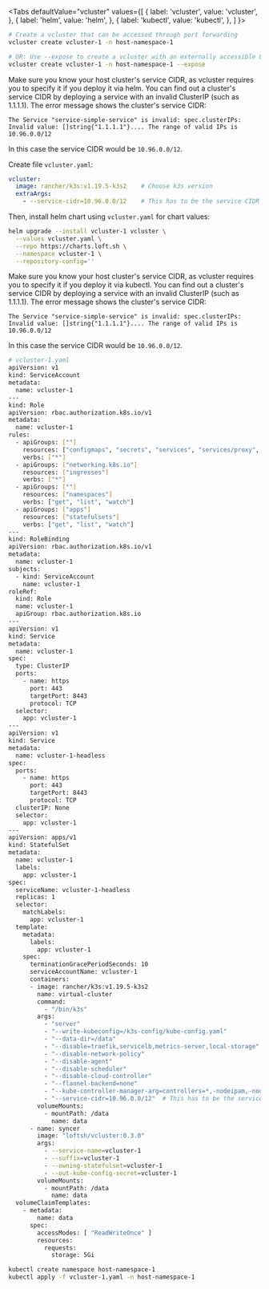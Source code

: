 
<Tabs
  defaultValue="vcluster"
  values={[
    { label: 'vcluster', value: 'vcluster', },
    { label: 'helm', value: 'helm', },
    { label: 'kubectl', value: 'kubectl', },
  ]
}>
<TabItem value="vcluster">

```bash
# Create a vcluster that can be accessed through port forwarding
vcluster create vcluster-1 -n host-namespace-1

# OR: Use --expose to create a vcluster with an externally accessible LoadBalancer
vcluster create vcluster-1 -n host-namespace-1 --expose 
```

</TabItem>
<TabItem value="helm">

Make sure you know your host cluster's service CIDR, as vcluster requires you to specify it if you deploy it via helm. You can find out a cluster's service CIDR by deploying a service with an invalid ClusterIP (such as 1.1.1.1). The error message shows the cluster's service CIDR:
```
The Service "service-simple-service" is invalid: spec.clusterIPs: Invalid value: []string{"1.1.1.1"}.... The range of valid IPs is 10.96.0.0/12
```

In this case the service CIDR would be `10.96.0.0/12`.

Create file `vcluster.yaml`:
```yaml
vcluster:
  image: rancher/k3s:v1.19.5-k3s2    # Choose k3s version
  extraArgs:
    - --service-cidr=10.96.0.0/12    # This has to be the service CIDR of your main cluster's service CIDR
```

Then, install helm chart using `vcluster.yaml` for chart values:
```bash
helm upgrade --install vcluster-1 vcluster \
  --values vcluster.yaml \
  --repo https://charts.loft.sh \
  --namespace vcluster-1 \
  --repository-config=''
```

</TabItem>
<TabItem value="kubectl">

Make sure you know your host cluster's service CIDR, as vcluster requires you to specify it if you deploy it via kubectl. You can find out a cluster's service CIDR by deploying a service with an invalid ClusterIP (such as 1.1.1.1). The error message shows the cluster's service CIDR:
```
The Service "service-simple-service" is invalid: spec.clusterIPs: Invalid value: []string{"1.1.1.1"}.... The range of valid IPs is 10.96.0.0/12
```

In this case the service CIDR would be `10.96.0.0/12`.

```bash
# vcluster-1.yaml
apiVersion: v1
kind: ServiceAccount
metadata:
  name: vcluster-1
---
kind: Role
apiVersion: rbac.authorization.k8s.io/v1
metadata:
  name: vcluster-1
rules:
  - apiGroups: [""]
    resources: ["configmaps", "secrets", "services", "services/proxy", "pods", "pods/proxy", "pods/attach", "pods/portforward", "pods/exec", "pods/log", "events", "endpoints", "persistentvolumeclaims"]
    verbs: ["*"]
  - apiGroups: ["networking.k8s.io"]
    resources: ["ingresses"]
    verbs: ["*"]
  - apiGroups: [""]
    resources: ["namespaces"]
    verbs: ["get", "list", "watch"]
  - apiGroups: ["apps"]
    resources: ["statefulsets"]
    verbs: ["get", "list", "watch"]
---
kind: RoleBinding
apiVersion: rbac.authorization.k8s.io/v1
metadata:
  name: vcluster-1
subjects:
  - kind: ServiceAccount
    name: vcluster-1
roleRef:
  kind: Role
  name: vcluster-1
  apiGroup: rbac.authorization.k8s.io
---
apiVersion: v1
kind: Service
metadata:
  name: vcluster-1
spec:
  type: ClusterIP
  ports:
    - name: https
      port: 443
      targetPort: 8443
      protocol: TCP
  selector:
    app: vcluster-1
---
apiVersion: v1
kind: Service
metadata:
  name: vcluster-1-headless
spec:
  ports:
    - name: https
      port: 443
      targetPort: 8443
      protocol: TCP
  clusterIP: None
  selector:
    app: vcluster-1
---
apiVersion: apps/v1
kind: StatefulSet
metadata:
  name: vcluster-1
  labels:
    app: vcluster-1
spec:
  serviceName: vcluster-1-headless
  replicas: 1
  selector:
    matchLabels:
      app: vcluster-1
  template:
    metadata:
      labels:
        app: vcluster-1
    spec:
      terminationGracePeriodSeconds: 10
      serviceAccountName: vcluster-1
      containers:
      - image: rancher/k3s:v1.19.5-k3s2
        name: virtual-cluster
        command:
          - "/bin/k3s"
        args:
          - "server"
          - "--write-kubeconfig=/k3s-config/kube-config.yaml"
          - "--data-dir=/data"
          - "--disable=traefik,servicelb,metrics-server,local-storage"
          - "--disable-network-policy"
          - "--disable-agent"
          - "--disable-scheduler"
          - "--disable-cloud-controller"
          - "--flannel-backend=none"
          - "--kube-controller-manager-arg=controllers=*,-nodeipam,-nodelifecycle,-persistentvolume-binder,-attachdetach,-persistentvolume-expander,-cloud-node-lifecycle"  
          - "--service-cidr=10.96.0.0/12"  # This has to be the service CIDR of your main cluster's service CIDR
        volumeMounts:
          - mountPath: /data
            name: data
      - name: syncer
        image: "loftsh/vcluster:0.3.0"
        args:
          - --service-name=vcluster-1
          - --suffix=vcluster-1
          - --owning-statefulset=vcluster-1
          - --out-kube-config-secret=vcluster-1
        volumeMounts:
          - mountPath: /data
            name: data
  volumeClaimTemplates:
    - metadata:
        name: data
      spec:
        accessModes: [ "ReadWriteOnce" ]
        resources:
          requests:
            storage: 5Gi
```

```bash
kubectl create namespace host-namespace-1
kubectl apply -f vcluster-1.yaml -n host-namespace-1
```

</TabItem>
</Tabs>